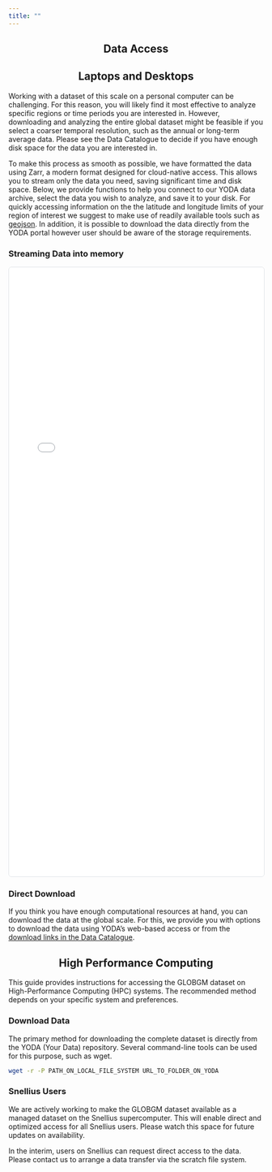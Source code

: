 ```yaml
---
title: ""
---
```


::: {style="text-align: center;"}
<h2>Data Access</h2>
:::

<div style="text-align: center;">
  <h2>Laptops and Desktops</h2>
</div>

Working with a dataset of this scale on a personal computer can be challenging. For this reason, you will likely find it most effective to analyze specific regions or time periods you are interested in. However, downloading and analyzing the entire global dataset might be feasible if you select a coarser temporal resolution, such as the annual or long-term average data. Please see the Data Catalogue to decide if you have enough disk space for the data you are interested in.

To make this process as smooth as possible, we have formatted the data using Zarr, a modern format designed for cloud-native access. This allows you to stream only the data you need, saving significant time and disk space. Below, we provide functions to help you connect to our YODA data archive, select the data you wish to analyze, and save it to your disk. For quickly accessing information on the the latitude and longitude limits of your region of interest we suggest to make use of readily available tools such as [geojson](https://geojson.io/). In addition, it is possible to download the data directly from the YODA portal however user should be aware of the storage requirements.

<!-- TODO: add links, update gif -->

<div style="text-align: left;">
  <h3>Streaming Data into memory</h3>
</div>


<iframe src="code-generator.html" width="100%" height="1200px" frameborder="0" style="border: 1px solid #dee2e6; border-radius: 0.375rem;"></iframe>

<div style="text-align: left;">
  <h3>Direct Download</h3>
</div>

If you think you have enough computational resources at hand, you can download the data at the global scale. For this, we provide you with options to download the data using YODA's web-based access or from the [download links in the Data Catalogue](../data_catalogue/data_catalogue.qmd).

<div style="text-align: center;">
  <h2>High Performance Computing</h2>
</div>

This guide provides instructions for accessing the GLOBGM dataset on High-Performance Computing (HPC) systems. The recommended method depends on your specific system and preferences.

<!-- #TODO: add codes for the yoda repo full download -->
<div style="text-align: left;">
  <h3>Download Data</h3>
</div>

The primary method for downloading the complete dataset is directly from the YODA (Your Data) repository. Several command-line tools can be used for this purpose, such as wget.

```bash
wget -r -P PATH_ON_LOCAL_FILE_SYSTEM URL_TO_FOLDER_ON_YODA 
```

<div style="text-align: left;">
  <h3>Snellius Users</h3>
</div>

We are actively working to make the GLOBGM dataset available as a managed dataset on the Snellius supercomputer. This will enable direct and optimized access for all Snellius users. Please watch this space for future updates on availability.

In the interim, users on Snellius can request direct access to the data. Please contact us to arrange a data transfer via the scratch file system.